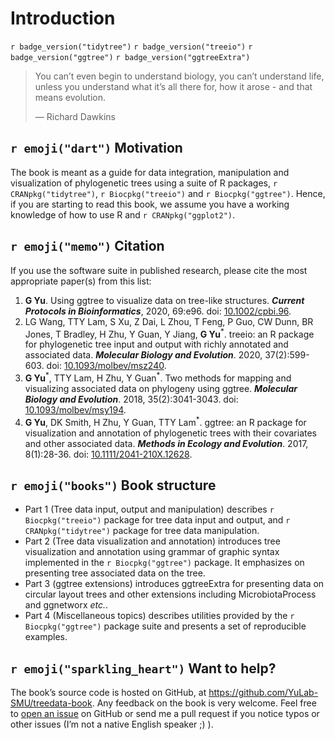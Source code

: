 
# Introduction {-}

`r badge_version("tidytree")`
`r badge_version("treeio")`
`r badge_version("ggtree")`
`r badge_version("ggtreeExtra")`

> You can't even begin to understand biology, you can't understand life, unless
> you understand what it's all there for, how it arose - and that means
> evolution.
>
> --- Richard Dawkins


## `r emoji("dart")` Motivation {-}

The book is meant as a guide for data integration, manipulation and visualization of phylogenetic trees using a suite of R packages, `r CRANpkg("tidytree")`, `r Biocpkg("treeio")` and `r Biocpkg("ggtree")`. Hence, if you are starting to read this book, we assume you have a working knowledge of how to use R and `r CRANpkg("ggplot2")`.

## `r emoji("memo")` Citation {-}

If you use the software suite in published research, please cite the most appropriate paper(s) from this list:

1. __G Yu__. Using ggtree to visualize data on tree-like structures. __*Current Protocols in Bioinformatics*__, 2020, 69:e96. doi: [10.1002/cpbi.96](https://doi.org/10.1002/cpbi.96).
2. LG Wang, TTY Lam, S Xu, Z Dai, L Zhou, T Feng, P Guo, CW Dunn, BR Jones, T Bradley, H Zhu, Y Guan, Y Jiang, __G Yu__^\*^. treeio: an R package for phylogenetic tree input and output with richly annotated and associated data. __*Molecular Biology and Evolution*__. 2020, 37(2):599-603.
doi: [10.1093/molbev/msz240](http://dx.doi.org/10.1093/molbev/msz240).
3. __G Yu__^\*^, TTY Lam, H Zhu, Y Guan^\*^. Two methods for mapping and visualizing associated data on phylogeny using ggtree. __*Molecular Biology and Evolution*__. 2018, 35(2):3041-3043.
doi: [10.1093/molbev/msy194](https://doi.org/10.1093/molbev/msy194).
4. __G Yu__, DK Smith, H Zhu, Y Guan, TTY Lam^\*^. ggtree: an R package for
visualization and annotation of phylogenetic trees with their covariates and
other associated data. __*Methods in Ecology and Evolution*__. 2017, 8(1):28-36.
doi: [10.1111/2041-210X.12628](https://doi.org/10.1111/2041-210X.12628).

## `r emoji("books")` Book structure {-}


+ Part 1 (Tree data input, output and manipulation) describes `r Biocpkg("treeio")` package for tree data input and output, and `r CRANpkg("tidytree")` package for tree data manipulation.
+ Part 2 (Tree data visualization and annotation) introduces tree visualization and annotation using grammar of graphic syntax implemented in the `r Biocpkg("ggtree")` package. It emphasizes on presenting tree associated data on the tree.
+ Part 3 (ggtree extensions) introduces ggtreeExtra for presenting data on circular layout trees and other extensions including MicrobiotaProcess and ggnetworx *etc.*.
+ Part 4 (Miscellaneous topics) describes utilities provided by the `r Biocpkg("ggtree")` package suite and presents a set of reproducible examples.


## `r emoji("sparkling_heart")` Want to help? {-}


The book’s source code is hosted on GitHub, at <https://github.com/YuLab-SMU/treedata-book>. Any feedback on the book is very welcome. Feel free to [open an issue](https://github.com/YuLab-SMU/treedata-book/issues/new) on GitHub or send me a pull request if you notice typos or other issues (I'm not a native English speaker ;) ).

